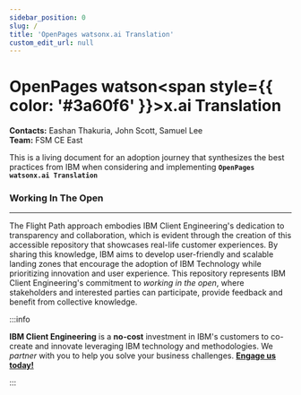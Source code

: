 ```yaml
---
sidebar_position: 0
slug: /
title: 'OpenPages watsonx.ai Translation'
custom_edit_url: null
---
```


# OpenPages watson<span style={{ color: '#3a60f6' }}>x</span>.ai Translation
**Contacts:**  Eashan Thakuria, John Scott, Samuel Lee <br />
**Team:** FSM CE East <br />

This is a living document for an adoption journey that synthesizes the best practices from IBM when considering and implementing **`OpenPages watsonx.ai Translation`**

### Working In The Open
----

The Flight Path approach embodies IBM Client Engineering's dedication to transparency and collaboration, which is evident through the creation of this accessible repository that showcases real-life customer experiences. By sharing this knowledge, IBM aims to develop user-friendly and scalable landing zones that encourage the adoption of IBM Technology while prioritizing innovation and user experience. This repository represents IBM Client Engineering's commitment to _working in the open_, where stakeholders and interested parties can participate, provide feedback and benefit from collective knowledge.

:::info

**IBM Client Engineering** is a **no-cost** investment in IBM's customers to co-create and innovate leveraging IBM technology and methodologies. We _partner_ with you to help you solve your business challenges. **[Engage us today!](https://www.ibm.com/client-engineering)**

:::